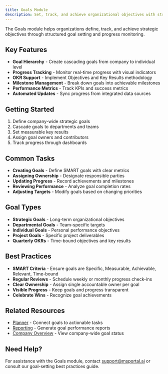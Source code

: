 ```yaml
---
title: Goals Module
description: Set, track, and achieve organizational objectives with strategic goal management
---
```


The Goals module helps organizations define, track, and achieve strategic objectives through structured goal setting and progress monitoring.

## Key Features

- **Goal Hierarchy** - Create cascading goals from company to individual level
- **Progress Tracking** - Monitor real-time progress with visual indicators
- **OKR Support** - Implement Objectives and Key Results methodology
- **Milestone Management** - Break down goals into achievable milestones
- **Performance Metrics** - Track KPIs and success metrics
- **Automated Updates** - Sync progress from integrated data sources

## Getting Started

1. Define company-wide strategic goals
2. Cascade goals to departments and teams
3. Set measurable key results
4. Assign goal owners and contributors
5. Track progress through dashboards

## Common Tasks

- **Creating Goals** - Define SMART goals with clear metrics
- **Assigning Ownership** - Designate responsible parties
- **Updating Progress** - Record achievements and milestones
- **Reviewing Performance** - Analyze goal completion rates
- **Adjusting Targets** - Modify goals based on changing priorities

## Goal Types

- **Strategic Goals** - Long-term organizational objectives
- **Departmental Goals** - Team-specific targets
- **Individual Goals** - Personal performance objectives
- **Project Goals** - Specific project deliverables
- **Quarterly OKRs** - Time-bound objectives and key results

## Best Practices

- **SMART Criteria** - Ensure goals are Specific, Measurable, Achievable, Relevant, Time-bound
- **Regular Reviews** - Schedule weekly or monthly progress check-ins
- **Clear Ownership** - Assign single accountable owner per goal
- **Visible Progress** - Keep goals and progress transparent
- **Celebrate Wins** - Recognize goal achievements

## Related Resources

- [Planner](../planner/index) - Connect goals to actionable tasks
- [Reporting](../reporting/index) - Generate goal performance reports
- [Company Overview](../company-overview/index) - View company-wide goal status

## Need Help?

For assistance with the Goals module, contact support@msportal.ai or consult our goal-setting best practices guide.